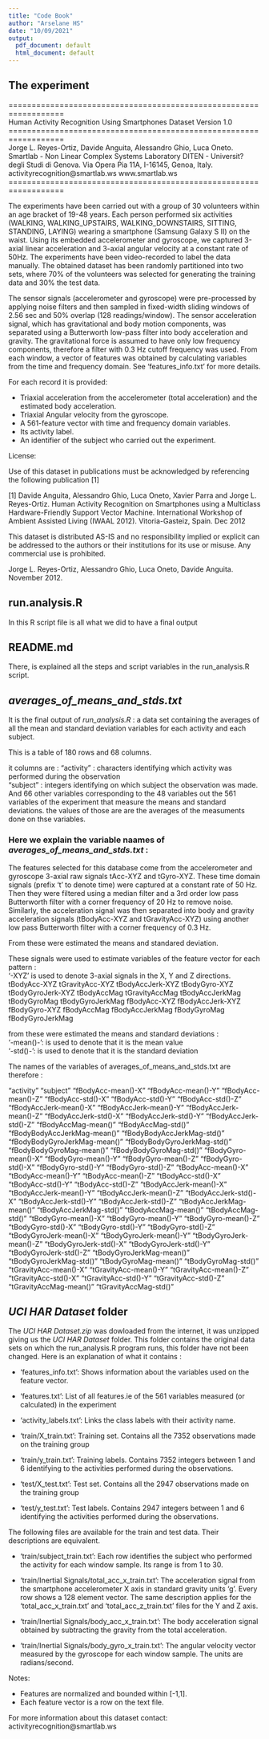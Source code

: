 ```yaml
---
title: "Code Book"
author: "Arselane HS"
date: "10/09/2021"
output:
  pdf_document: default
  html_document: default
---
```


## The experiment 

==================================================================   
Human Activity Recognition Using Smartphones Dataset
Version 1.0
==================================================================   
Jorge L. Reyes-Ortiz, Davide Anguita, Alessandro Ghio, Luca Oneto.
Smartlab - Non Linear Complex Systems Laboratory
DITEN - Universit? degli Studi di Genova.
Via Opera Pia 11A, I-16145, Genoa, Italy.
activityrecognition@smartlab.ws
www.smartlab.ws
==================================================================   

The experiments have been carried out with a group of 30 volunteers within an age bracket of 19-48 years. Each person performed six activities (WALKING, WALKING_UPSTAIRS, WALKING_DOWNSTAIRS, SITTING, STANDING, LAYING) wearing a smartphone (Samsung Galaxy S II) on the waist. Using its embedded accelerometer and gyroscope, we captured 3-axial linear acceleration and 3-axial angular velocity at a constant rate of 50Hz. The experiments have been video-recorded to label the data manually. The obtained dataset has been randomly partitioned into two sets, where 70% of the volunteers was selected for generating the training data and 30% the test data. 

The sensor signals (accelerometer and gyroscope) were pre-processed by applying noise filters and then sampled in fixed-width sliding windows of 2.56 sec and 50% overlap (128 readings/window). The sensor acceleration signal, which has gravitational and body motion components, was separated using a Butterworth low-pass filter into body acceleration and gravity. The gravitational force is assumed to have only low frequency components, therefore a filter with 0.3 Hz cutoff frequency was used. From each window, a vector of features was obtained by calculating variables from the time and frequency domain. See 'features_info.txt' for more details. 

For each record it is provided:

- Triaxial acceleration from the accelerometer (total acceleration) and the estimated body acceleration.
- Triaxial Angular velocity from the gyroscope. 
- A 561-feature vector with time and frequency domain variables. 
- Its activity label. 
- An identifier of the subject who carried out the experiment.   

License:  

Use of this dataset in publications must be acknowledged by referencing the following publication [1]  

[1] Davide Anguita, Alessandro Ghio, Luca Oneto, Xavier Parra and Jorge L. Reyes-Ortiz. Human Activity Recognition on Smartphones using a Multiclass Hardware-Friendly Support Vector Machine. International Workshop of Ambient Assisted Living (IWAAL 2012). Vitoria-Gasteiz, Spain. Dec 2012   

This dataset is distributed AS-IS and no responsibility implied or explicit can be addressed to the authors or their institutions for its use or misuse. Any commercial use is prohibited.   

Jorge L. Reyes-Ortiz, Alessandro Ghio, Luca Oneto, Davide Anguita. November 2012.



## run.analysis.R

In this R script file is all what we did to have a final output


## README.md

There, is explained all the steps and script variables in the run_analysis.R script.


## *averages_of_means_and_stds.txt*

It is the final output of *run_analysis.R* : a data set containing the averages of all the mean and standard deviation variables for each activity and each subject.   

This is a table of 180 rows and 68 columns.   

it columns are : 
"activity" : characters identifying which activity was performed during the observation   
"subject" : integers identifying on which subject the observation was made.   
And 66 other variables corresponding to the 48 variables out the 561 variables of the experiment that measure the means and standard deviations. the values of those are are the averages of the measuments done on thse variables.   

### Here we explain the variable naames of *averages_of_means_and_stds.txt* :   
The features selected for this database come from the accelerometer and gyroscope 3-axial raw signals tAcc-XYZ and tGyro-XYZ. These time domain signals (prefix 't' to denote time) were captured at a constant rate of 50 Hz. Then they were filtered using a median filter and a 3rd order low pass Butterworth filter with a corner frequency of 20 Hz to remove noise. Similarly, the acceleration signal was then separated into body and gravity acceleration signals (tBodyAcc-XYZ and tGravityAcc-XYZ) using another low pass Butterworth filter with a corner frequency of 0.3 Hz.   

From these were estimated the means and standared deviation.   

These signals were used to estimate variables of the feature vector for each pattern :    
'-XYZ' is used to denote 3-axial signals in the X, Y and Z directions.
tBodyAcc-XYZ
tGravityAcc-XYZ
tBodyAccJerk-XYZ
tBodyGyro-XYZ
tBodyGyroJerk-XYZ
tBodyAccMag
tGravityAccMag
tBodyAccJerkMag
tBodyGyroMag
tBodyGyroJerkMag
fBodyAcc-XYZ
fBodyAccJerk-XYZ
fBodyGyro-XYZ
fBodyAccMag
fBodyAccJerkMag
fBodyGyroMag
fBodyGyroJerkMag

from these were estimated the means and standard deviations :  
'-mean()-': is used to denote that it is the mean value    
'-std()-': is used to denote that it is the standard deviation   

The names of the variables of averages_of_means_and_stds.txt are therefore :

"activity"
"subject"
"fBodyAcc-mean()-X"
"fBodyAcc-mean()-Y"
"fBodyAcc-mean()-Z"
"fBodyAcc-std()-X"
"fBodyAcc-std()-Y"
"fBodyAcc-std()-Z"
"fBodyAccJerk-mean()-X"
"fBodyAccJerk-mean()-Y"
"fBodyAccJerk-mean()-Z"
"fBodyAccJerk-std()-X"
"fBodyAccJerk-std()-Y"
"fBodyAccJerk-std()-Z"
"fBodyAccMag-mean()"
"fBodyAccMag-std()"
"fBodyBodyAccJerkMag-mean()"
"fBodyBodyAccJerkMag-std()"
"fBodyBodyGyroJerkMag-mean()"
"fBodyBodyGyroJerkMag-std()"
"fBodyBodyGyroMag-mean()"
"fBodyBodyGyroMag-std()"
"fBodyGyro-mean()-X"
"fBodyGyro-mean()-Y"
"fBodyGyro-mean()-Z"
"fBodyGyro-std()-X"
"fBodyGyro-std()-Y"
"fBodyGyro-std()-Z"
"tBodyAcc-mean()-X"
"tBodyAcc-mean()-Y"
"tBodyAcc-mean()-Z"
"tBodyAcc-std()-X"
"tBodyAcc-std()-Y"
"tBodyAcc-std()-Z"
"tBodyAccJerk-mean()-X"
"tBodyAccJerk-mean()-Y"
"tBodyAccJerk-mean()-Z"
"tBodyAccJerk-std()-X"
"tBodyAccJerk-std()-Y"
"tBodyAccJerk-std()-Z"
"tBodyAccJerkMag-mean()"
"tBodyAccJerkMag-std()"
"tBodyAccMag-mean()"
"tBodyAccMag-std()"
"tBodyGyro-mean()-X"
"tBodyGyro-mean()-Y"
"tBodyGyro-mean()-Z"
"tBodyGyro-std()-X"
"tBodyGyro-std()-Y"
"tBodyGyro-std()-Z"
"tBodyGyroJerk-mean()-X"
"tBodyGyroJerk-mean()-Y"
"tBodyGyroJerk-mean()-Z"
"tBodyGyroJerk-std()-X"
"tBodyGyroJerk-std()-Y"
"tBodyGyroJerk-std()-Z"
"tBodyGyroJerkMag-mean()"
"tBodyGyroJerkMag-std()"
"tBodyGyroMag-mean()"
"tBodyGyroMag-std()"
"tGravityAcc-mean()-X"
"tGravityAcc-mean()-Y"
"tGravityAcc-mean()-Z"
"tGravityAcc-std()-X"
"tGravityAcc-std()-Y"
"tGravityAcc-std()-Z"
"tGravityAccMag-mean()"
"tGravityAccMag-std()"

## *UCI HAR Dataset* folder

The *UCI HAR Dataset.zip* was dowloaded from the internet, it was unzipped giving us the *UCI HAR Dataset* folder. This folder contains the original data sets on which the run_analysis.R program runs, this folder have not been changed.  Here is an explanation of what it contains :   

- 'features_info.txt': Shows information about the variables used on the feature vector.

- 'features.txt': List of all features.ie of the 561 variables measured (or calculated) in the experiment

- 'activity_labels.txt': Links the class labels with their activity name.

- 'train/X_train.txt': Training set. Contains all the 7352 observations made on the training group

- 'train/y_train.txt': Training labels. Contains 7352 integers between 1 and 6 identifying to the activities performed during the observations.

- 'test/X_test.txt': Test set. Contains all the 2947 observations made on the training group

- 'test/y_test.txt': Test labels. Contains 2947 integers between 1 and 6 identifying the activities performed during the observations.

The following files are available for the train and test data. Their descriptions are equivalent. 

- 'train/subject_train.txt': Each row identifies the subject who performed the activity for each window sample. Its range is from 1 to 30. 

- 'train/Inertial Signals/total_acc_x_train.txt': The acceleration signal from the smartphone accelerometer X axis in standard gravity units 'g'. Every row shows a 128 element vector. The same description applies for the 'total_acc_x_train.txt' and 'total_acc_z_train.txt' files for the Y and Z axis. 

- 'train/Inertial Signals/body_acc_x_train.txt': The body acceleration signal obtained by subtracting the gravity from the total acceleration. 

- 'train/Inertial Signals/body_gyro_x_train.txt': The angular velocity vector measured by the gyroscope for each window sample. The units are radians/second. 

Notes: 

- Features are normalized and bounded within [-1,1].
- Each feature vector is a row on the text file.

For more information about this dataset contact: activityrecognition\@smartlab.ws





